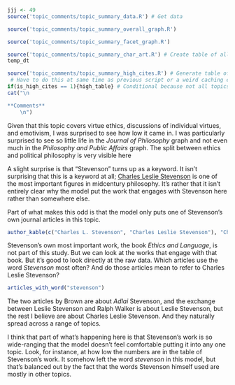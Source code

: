 ```r
jjj <- 49
source('topic_comments/topic_summary_data.R') # Get data
```

```r
source('topic_comments/topic_summary_overall_graph.R')
```

```r
source('topic_comments/topic_summary_facet_graph.R')
```

```r
source('topic_comments/topic_summary_char_art.R') # Create table of all articles in topic
temp_dt
```

```r
source('topic_comments/topic_summary_high_cites.R') # Generate table of highly cited articles. 
 # Have to do this at same time as previous script or a weird caching error occurs.
if(is_high_cites == 1){high_table} # Conditional because not all topics have high cites
cat("\n

**Comments**
	\n")
```

Given that this topic covers virtue ethics, discussions of individual virtues, and emotivism, I was surprised to see how low it came in. I was particularly  surprised to see so little life in the _Journal of Philosophy_ graph and not even much in the _Philosophy and Public Affairs_ graph. The split between ethics and political philosophy is very visible here

A slight surprise is that "Stevenson" turns up as a keyword. It isn't surprising that this is a keyword at all; [Charles Leslie Stevenson](https://plato.stanford.edu/entries/stevenson/) is one of the most important figures in midcentury philosophy. It's rather that it isn't entirely clear why the model put the work that engages with Stevenson here rather than somewhere else.

Part of what makes this odd is that the model only puts one of Stevenson's own journal articles in this topic.

```r
author_kable(c("Charles L. Stevenson", "Charles Leslie Stevenson"), "Charles Leslie Stevenson")
```

Stevenson's own most important work, the book _Ethics and Language_, is not part of this study. But we can look at the works that engage with that book. But it's good to look directly at the raw data. Which articles use the word _Stevenson_ most often? And do those articles mean to refer to Charles Leslie Stevenson?

```r
articles_with_word("stevenson")
```

The two articles by Brown are about _Adlai_ Stevenson, and the exchange between Leslie Stevenson and Ralph Walker is about Leslie Stevenson, but the rest I believe are about Charles Leslie Stevenson. And they naturally spread across a range of topics.

I think that part of what's happening here is that Stevenson's work is so wide-ranging that the model doesn't feel comfortable putting it into any one topic. Look, for instance, at how low the numbers are in the table of Stevenson's work. It somehow left the word _stevenson_ in this model, but that's balanced out by the fact that the words Stevenson himself used are mostly in other topics.
